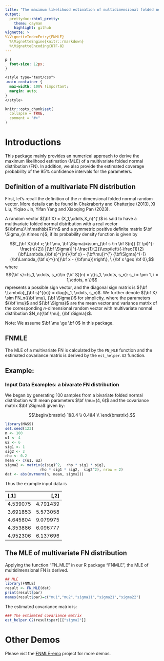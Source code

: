 ```yaml
---
title: "The maximum likelihood estimation of multidimensional folded normal distribution"
output:
  prettydoc::html_pretty:
    theme: cayman
    highlight: github
vignette: >
%\VignetteIndexEntry{FNMLE}
  %\VignetteEngine{knitr::rmarkdown}
  %\VignetteEncoding{UTF-8}
---
```



```css
p {
  font-size: 12px;
}

<style type="text/css">
.main-container {
  max-width: 100% !important;
  margin: auto;
}
</style>
```

```r
knitr::opts_chunk$set(
  collapse = TRUE,
  comment = "#>"
)
```

# Introductions

This package mainly provides an numerical approach to derive the maximum likelihood estimation (MLE) of a multivariate folded normal distribution (FN). 
In addition, we also provide the estimated coverage probability of the 95% confidence intervals for the parameters.

## Definition of a multivariate FN distribution

First, let's recall the definition of the $n$-dimensional folded normal random vector. More details can be found in Chakraborty and Chatterjee (2013), Xi Liu, Yiqiao Jin, Yifan Yang and Xiaoqing Pan (2023).

A random vector ${\bf X} = (X_1,\cdots,X_n)^{'}$ is said to have a multivariate folded normal distribution with a real vector ${\bf\mu}\in\mathbb{R}^n$ and a symmetric positive definite matrix $\bf \Sigma_{n \times n}$,
if its probability density function is given by

$$f_{\bf X}(\bf x; \bf \mu, \bf \Sigma)=\sum_{\bf s \in \bf S(n)} (2 \pi)^{-\frac{n}{2}} |{\bf \Sigma}|^{-\frac{1}{2}}\exp\left\{-\frac{1}{2}(\bf\Lambda_{\bf s}^{(n)}{\bf x} - {\bf\mu})^{'} {\bf\Sigma}^{-1}(\bf\Lambda_{\bf s}^{(n)}\bf x - {\bf\mu})\right\},  \  {\bf x \geq \bf 0},$$
where 
$${\bf s}=(s_1, \cdots, s_n)\in {\bf S}(n) = \{(s_1, \cdots, s_n): s_i = \pm 1, i = 1,\cdots, n \}$$ 
represents a possible sign vector, and the diagonal sign matrix is ${\bf \Lambda}_{\bf s}^{(n)} = diag(s_1, \cdots, s_n)$. 
We further denote ${\bf X} \sim FN_n({\bf \mu}, {\bf \Sigma})$ for simplicity, where the parameters ${\bf \mu}$ and ${\bf \Sigma}$ are the mean vector and variance matrix of the corresponding $n$-dimensional random vector with multivariate normal distribution $N_n({\bf \mu}, {\bf \Sigma})$.

Note: We assume $\bf \mu \ge \bf 0$ in this package. 


## FNMLE

The MLE of a multivariate FN is calculated by the `FN_MLE` function and the estimated covariance matrix is derived by the `est_helper.G2` function.




## Example: 



### Input Data Examples: a bivarate FN distribution
We began by generating 100 samples from a bivariate folded normal distribution with mean parameters $\bf \mu=(4, 6)$ and the covariance matrix $\bf \Sigma$ given by:

$$\begin{bmatrix}
1&0.4 \\
0.4&4 \\
\end{bmatrix}.$$

```r
library(MASS)
set.seed(123)
n <- 100
u1 <- 4
u2 <- 6
sig1 <- 1
sig2 <- 2
rho <- 0.2
mean <- c(u1, u2)
sigma2 <- matrix(c(sig1^2,  rho * sig1 * sig2,
                rho * sig1 * sig2,  sig2^2), nrow = 2)
dat <- abs(mvrnorm(n, mean, sigma2))
```

Thus the example input data is

|[,1] |  [,2]|
|:--------|------:|
|4.539075 | 4.791439|
|3.691853 | 5.573058|
|4.645804 | 9.079975|
|4.353886 | 6.096777|
|4.952306 | 6.137696|


## The MLE of multivariate FN distribution
Applying the function "FN_MLE" in our R package "FNMLE", the MLE of multidimensional FN is derived.

```r
## MLE
library(FNMLE)
result <- FN_MLE(dat)
print(result$par)
names(result$par)=c("mu1","mu2","sigma11","sigma21","sigma22")
```

The estimated covariance matrix is:

```r
### The estimated covariance matrix
est_helper.G2(result$par)[["sigma2"]]
```

## 


# Other Demos

Please vist the [FNMLE-emo](https://github.com/yfyang86/FNMLE) project for more demos.
